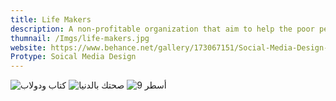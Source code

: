 ```yaml
---
title: Life Makers
description: A non-profitable organization that aim to help the poor people around Egypt
thumnail: /Imgs/life-makers.jpg
website: https://www.behance.net/gallery/173067151/Social-Media-Design-for-Life-Maker
Protype: Soical Media Design
---
```


![كتاب ودولاب](https://mir-s3-cdn-cf.behance.net/project_modules/1400_opt_1/c35ff0173067151.64f25dd663d30.png)
![صحتك بالدنيا](https://mir-s3-cdn-cf.behance.net/project_modules/1400_opt_1/8e1363173067151.64f25dd75dded.png)
![9 أسطر](https://mir-s3-cdn-cf.behance.net/project_modules/max_1200/e8b28d173067151.64f25dd7ea782.png)